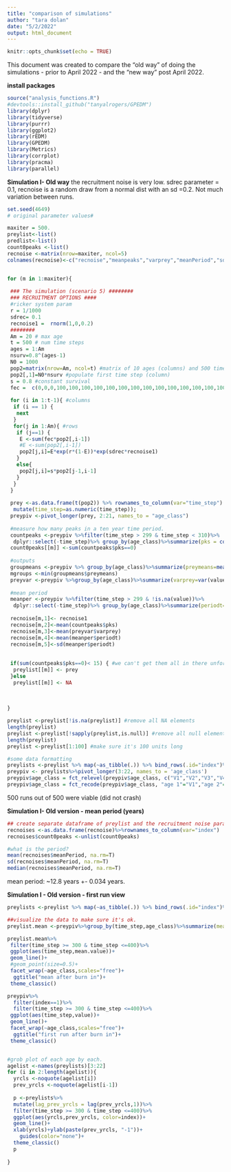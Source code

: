 ```yaml
---
title: "comparison of simulations"
author: "tara dolan"
date: "5/2/2022"
output: html_document
---
```


```r
knitr::opts_chunk$set(echo = TRUE)
```

This document was created to compare the "old way" of doing the simulations - prior to April 2022 - and the "new way" post April 2022. 

**install packages**
```r
source("analysis_functions.R")
#devtools::install_github("tanyalrogers/GPEDM")
library(dplyr)
library(tidyverse)
library(purrr)
library(ggplot2)
library(rEDM)
library(GPEDM)
library(Metrics)
library(corrplot)
library(pracma)
library(parallel)
```

**Simulation I- Old way**
the recruitment noise is very low. sdrec parameter = 0.1, recnoise is a random draw from a normal dist with an sd =0.2. Not much variation between runs. 
```r
set.seed(4649)
# original parameter values# 

maxiter = 500.
preylist<-list()
predlist<-list()
count0peaks <-list()
recnoise <-matrix(nrow=maxiter, ncol=5)
colnames(recnoise)<-c("recnoise","meanpeaks","varprey","meanPeriod","sdperiod")


for (m in 1:maxiter){
 
 ### The simulation (scenario 5) ########
 ### RECRUITMENT OPTIONS ####
 #ricker system param
 r = 1/1000
 sdrec= 0.1
 recnoise1 =  rnorm(1,0,0.2)
 ########
 Am = 20 # max age
 t = 500 # num time steps
 ages = 1:Am
 nsurv=0.8^(ages-1)
 N0 = 1000
 pop2=matrix(nrow=Am, ncol=t) #matrix of 10 ages (columns) and 500 time steps (rows)
 pop2[,1]=N0*nsurv #populate first time step (column)
 s = 0.8 #constant survival
 fec =  c(0,0,0,100,100,100,100,100,100,100,100,100,100,100,100,100,100,100,100,100) #constant fecundity after maturation at age 3.
 
 for (i in 1:t-1){ #columns
  if (i == 1) {
   next
  }
  for(j in 1:Am){ #rows
   if (j==1) {
    E <-sum(fec*pop2[,i-1])
    #E <-sum(pop2[,i-1])
    pop2[j,i]=E*exp(r*(1-E))*exp(sdrec*recnoise1)
   }
   else{
    pop2[j,i]=s*pop2[j-1,i-1]
   }
  }
 }
 
 prey <-as.data.frame(t(pop2)) %>% rownames_to_column(var="time_step") %>%
  mutate(time_step=as.numeric(time_step)); 
 preypiv <-pivot_longer(prey, 2:21, names_to = "age_class")
 
 #measure how many peaks in a ten year time period.
 countpeaks <-preypiv %>%filter(time_step > 299 & time_step < 310)%>%
  dplyr::select(-time_step)%>% group_by(age_class)%>%summarize(pks = count_peaks(value))
 count0peaks[[m]] <-sum(countpeaks$pks==0)
 
 #outputs
 groupmeans <-preypiv %>% group_by(age_class)%>%summarize(preymeans=mean(value))
 mgroups <-min(groupmeans$preymeans)
 preyvar <-preypiv %>%group_by(age_class)%>%summarize(varprey=var(value))
 
 #mean period
 meanper <-preypiv %>%filter(time_step > 299 & !is.na(value))%>%
  dplyr::select(-time_step)%>% group_by(age_class)%>%summarize(periodt=period(value))
 
 recnoise[m,1]<- recnoise1
 recnoise[m,2]<-mean(countpeaks$pks)
 recnoise[m,3]<-mean(preyvar$varprey)
 recnoise[m,4]<-mean(meanper$periodt)
 recnoise[m,5]<-sd(meanper$periodt)
 
 
 if(sum(countpeaks$pks==0)< 15) { #we can't get them all in there unfortunately. 
  preylist[[m]] <- prey
 }else
  preylist[[m]] <- NA
 
 
 
}

preylist <-preylist[!is.na(preylist)] #remove all NA elements
length(preylist)
preylist <-preylist[!sapply(preylist,is.null)] #remove all null elements
length(preylist)
preylist <-preylist[1:100] #make sure it's 100 units long

#some data formatting
preylists <-preylist %>% map(~as_tibble(.)) %>% bind_rows(.id="index")%>%as.data.frame()
preypiv <- preylists%>%pivot_longer(3:22, names_to = 'age_class')
preypiv$age_class = fct_relevel(preypiv$age_class, c("V1","V2","V3","V4","V5","V6","V7","V8",                                                     "V9","V10","V11","V12","V13","V14","V15","V16","V17","V18","V19","V20"))
preypiv$age_class = fct_recode(preypiv$age_class, "age 1"="V1","age 2"="V2","age 3"="V3","age 4"="V4","age 5"="V5","age 6"="V6", "age 7"="V7", "age 8"="V8","age 9"="V9","age 10"="V10","age 11"="V11","age 12"="V12","age 13"="V13", "age 14"="V14",'age 15'='V15',"age 16"='V16','age 17'= "V17",'age 18'="V18","age 19"="V19","age 20"="V20")

```
500 runs out of 500 were viable (did not crash)


**Simulation I- Old version - mean period (years)**
```r
## create separate dataframe of preylist and the recruitment noise parameters and save separately. 
recnoises <-as.data.frame(recnoise)%>%rownames_to_column(var="index")
recnoises$count0peaks <-unlist(count0peaks)

#what is the period?
mean(recnoises$meanPeriod, na.rm=T)
sd(recnoises$meanPeriod, na.rm=T)
median(recnoises$meanPeriod, na.rm=T)
```
mean period: ~12.8 years +- 0.034 years.

**Simulation I - Old version - first run view**
```r
preylists <-preylist %>% map(~as_tibble(.)) %>% bind_rows(.id="index")%>%as.data.frame()

##visualize the data to make sure it's ok. 
preylist.mean <-preypiv%>%group_by(time_step,age_class)%>%summarize(mean.value=mean(value),.groups='drop')

preylist.mean%>%
 filter(time_step >= 300 & time_step <=400)%>%
 ggplot(aes(time_step,mean.value))+
 geom_line()+
 #geom_point(size=0.5)+
 facet_wrap(~age_class,scales="free")+
  ggtitle("mean after burn in")+
 theme_classic()

preypiv%>%
  filter(index==1)%>%
  filter(time_step >= 300 & time_step <=400)%>%
 ggplot(aes(time_step,value))+
 geom_line()+
 facet_wrap(~age_class,scales="free")+
  ggtitle("first run after burn in")+
 theme_classic()


#grob plot of each age by each. 
agelist <-names(preylists)[3:22]
for (i in 2:length(agelist)){
  yrcls <-noquote(agelist[i])
  prev_yrcls <-noquote(agelist[i-1])
  
  p <-preylists%>%
  mutate(lag_prev_yrcls = lag(prev_yrcls,1))%>%
  filter(time_step >= 300 & time_step <=400)%>%
  ggplot(aes(yrcls,prev_yrcls, color=index))+
  geom_line()+
  xlab(yrcls)+ylab(paste(prev_yrcls, "-1"))+
    guides(color="none")+
  theme_classic()
  p
  
}

```




